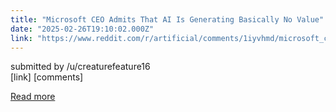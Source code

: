 ```yaml
---
title: "Microsoft CEO Admits That AI Is Generating Basically No Value"
date: "2025-02-26T19:10:02.000Z"
link: "https://www.reddit.com/r/artificial/comments/1iyvhmd/microsoft_ceo_admits_that_ai_is_generating/"
---
```


submitted by    /u/creaturefeature16  
 [link]   [comments]

[Read more](https://www.reddit.com/r/artificial/comments/1iyvhmd/microsoft_ceo_admits_that_ai_is_generating/)
